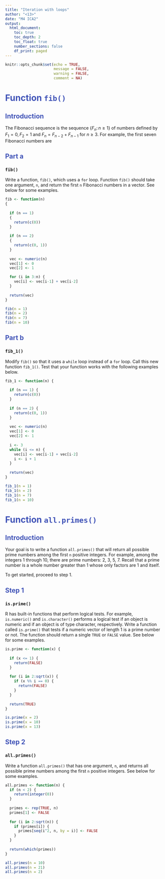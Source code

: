 ```yaml
---
title: "Iteration with loops"
author: "<13>"
date: "M4 ICA2"
output: 
  html_document:
    toc: true
    toc_depth: 2
    toc_float: true
    number_sections: false
    df_print: paged
---
```


<style type="text/css">
/* Title */
h1.title {
  color: #ED4F4F;
  font-size:35px;
  font-weight: bold;
}
/* Level 1 header */
h1 {
  color: #4053B7;
}
/* Level 2 header */
h2 {
  color: #4053B7;
}
/* Table of contents */
.list-group-item.active, .list-group-item.active:focus, .list-group-item.active:hover {
    z-index: 2;
    color: #fff;
    background-color: #4053B7;
    border-color: #337ab7;
}
/* Navigation pills */
.nav-pills>li.active>a, .nav-pills>li.active>a:focus, .nav-pills>li.active>a:hover {
    color: #fff;
    background-color: #ED4F4F;
}
</style>

```r
knitr::opts_chunk$set(echo = TRUE,
                      message = FALSE, 
                      warning = FALSE,
                      comment = NA)
```

# Function `fib()`

## Introduction

The Fibonacci sequence is the sequence $\{F_n\colon n \geq 1\}$ of numbers
defined by $F_1 = 0, F_2 = 1$ and $F_n = F_{n-2} + F_{n-1}$ for $n\geq 3$. 
For example, the first seven Fibonacci numbers are
\begin{align*}
F_1 &= 0\\
F_2 &= 1\\
F_3 &= 0+1 = 1\\
F_4 &= 1 + 1 = 2\\
F_5 &= 1 + 2 = 3\\
F_6 &= 2 + 3 = 5\\
F_7 &= 3 + 5 = 8\\
\end{align*}

## Part a

### `fib()`

Write a function, `fib()`, which uses a `for` loop. Function `fib()` should 
take one argument, `n`, and return the first `n` Fibonacci numbers in a vector.
See below for some examples.

```r

fib <- function(n) 
{
  
  if (n == 1) 
  {
    return(c(0))
  }
  
  if (n == 2) 
  {
    return(c(0, 1))
  }
  
  vec <- numeric(n)
  vec[1] <- 0
  vec[2] <- 1

  for (i in 3:n) {
    vec[i] <- vec[i-1] + vec[i-2]
  }
  
  return(vec)
}

```

```r
fib(n = 1)
fib(n = 2)
fib(n = 7)
fib(n = 10)
```

## Part b

### `fib_1()`

Modify `fib()` so that it uses a `while` loop instead of a `for` loop. Call
this new function `fib_1()`. Test that your function works with the following
examples below.

```r

fib_1 <- function(n) {
  
  if (n == 1) {
    return(c(0))
  }
  
  if (n == 2) {
    return(c(0, 1))
  }
  
  vec <- numeric(n) 
  vec[1] <- 0
  vec[2] <- 1
  
  i <- 3
  while (i <= n) {
    vec[i] <- vec[i-1] + vec[i-2] 
    i <- i + 1
  }
  
  return(vec)
}


```

```r
fib_1(n = 1)
fib_1(n = 2)
fib_1(n = 7)
fib_1(n = 10)
```


# Function `all.primes()`

## Introduction

Your goal is to write a function `all.primes()` that will return all possible
prime numbers among the first `n` positive integers. For example, among the 
integers 1 through 10, there are prime numbers: 2, 3, 5, 7. Recall that
a prime number is a whole number greater than 1 whose only factors are 
1 and itself.

To get started, proceed to step 1.

## Step 1

### `is.prime()`

R has built-in functions that perform logical tests. For example, 
`is.numeric()` and `is.character()` performs a logical test if an object is
numeric and if an object is of type character, respectively. Write a function
called `is.prime()` that tests if a numeric vector of length 1 is a 
prime number or not. The function should return a single `TRUE` or `FALSE`
value. See below for some examples.

```r
is.prime <- function(x) {
  
  if (x <= 1) {
    return(FALSE) 
  }
  
  for (i in 2:sqrt(x)) { 
    if (x %% i == 0) { 
      return(FALSE)
    }
  }
  
  return(TRUE)
}

```

```r
is.prime(x = 2)
is.prime(x = 10)
is.prime(x = 13)
```


## Step 2 

### `all.primes()`

Write a function `all.primes()` that has one argument, `n`, and returns all
possible prime numbers among the first `n` positive integers. See below for
some examples.

```r

all.primes <- function(n) {
  if (n < 2) {
    return(integer(0))
  }
  
  primes <- rep(TRUE, n)  
  primes[1] <- FALSE  
  
  for (i in 2:sqrt(n)) {
    if (primes[i]) {
      primes[seq(i^2, n, by = i)] <- FALSE  
    }
  }
  
  return(which(primes))  
}

```

```r
all.primes(n = 10)
all.primes(n = 21)
all.primes(n = 2)
```
